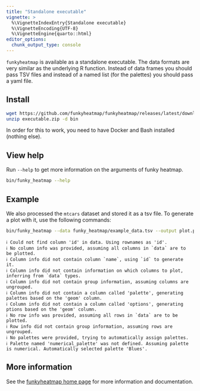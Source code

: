 ```yaml
---
title: "Standalone executable"
vignette: >
  %\VignetteIndexEntry{Standalone executable}
  %\VignetteEncoding{UTF-8}
  %\VignetteEngine{quarto::html}
editor_options: 
  chunk_output_type: console
---
```


`funkyheatmap` is available as a standalone executable. The data formats
are very similar as the underlying R function. Instead of data frames
you should pass TSV files and instead of a named list (for the palettes)
you should pass a yaml file.

## Install

```bash
wget https://github.com/funkyheatmap/funkyheatmap/releases/latest/download/executable.zip
unzip executable.zip -d bin
```

In order for this to work, you need to have Docker and Bash installed (nothing else).


## View help

Run `--help` to get more information on the arguments of funky heatmap.

```bash
bin/funky_heatmap --help
```

## Example

We also processed the `mtcars` dataset and stored it as a tsv file.
To generate a plot with it, use the following commands:

```bash
bin/funky_heatmap --data funky_heatmap/example_data.tsv --output plot.pdf
```

    ℹ Could not find column 'id' in data. Using rownames as 'id'.
    ℹ No column info was provided, assuming all columns in `data` are to be plotted.
    ℹ Column info did not contain column `name`, using `id` to generate it.
    ℹ Column info did not contain information on which columns to plot, inferring from `data` types.
    ℹ Column info did not contain group information, assuming columns are ungrouped.
    ℹ Column info did not contain a column called 'palette', generating palettes based on the 'geom' column.
    ℹ Column info did not contain a column called 'options', generating ptions based on the 'geom' column.
    ℹ No row info was provided, assuming all rows in `data` are to be plotted.
    ℹ Row info did not contain group information, assuming rows are ungrouped.
    ℹ No palettes were provided, trying to automatically assign palettes.
    ℹ Palette named 'numerical_palette' was not defined. Assuming palette is numerical. Automatically selected palette 'Blues'.

## More information

See the [funkyheatmap home page](https://funkyheatmap.github.io/funkyheatmap/) for more information and documentation.
